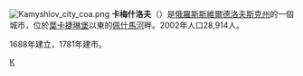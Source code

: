{{coord|56|50|N|62|43|E|display=title}}
[[File:Kamyshlov_city_coa.png|right]]
'''卡梅什洛夫'''（{{lang-ru|Камы́шлов}}）是[[俄羅斯|俄羅斯]][[斯維爾德洛夫斯克州|斯維爾德洛夫斯克州]]的一個城市，位於[[葉卡捷琳堡|葉卡捷琳堡]]以東的[[佩什馬河|佩什馬河]]畔。2002年人口28,914人。

1688年建立，1781年建市。

{{斯維爾德洛夫斯克州城市}}
{{Authority control}}
[[Category:斯維爾德洛夫斯克州城市|К]]